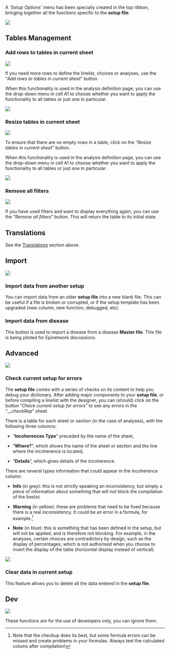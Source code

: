 

A *'Setup Options'* menu has been specially created in the top ribbon, bringing together all the functions specific to the **setup file**:

![](imgs/im-113-setup-options-ribbon.png){fig-align="center"}

## Tables Management

### Add rows to tables in current sheet

![](imgs/im-114-table-managment.png){fig-align="center"}

If you need more rows to define the linelist, choices or analyses, use the "*Add rows to tables in current sheet*" button.

When this functionality is used in the analysis definition page, you can use the drop-down menu in cell A1 to choose whether you want to apply the functionality to all tables or just one in particular.

![](imgs/im-115-table-managment.png){fig-align="center"}

### Resize tables in current sheet

![](imgs/im-116-table-managment.png){fig-align="center"}

To ensure that there are no empty rows in a table, click on the "*Resize tables in current sheet*" button.

When this functionality is used in the analysis definition page, you can use the drop-down menu in cell A1 to choose whether you want to apply the functionality to all tables or just one in particular.

![](imgs/im-117-table-managment.png){fig-align="center"}

### Remove all filters

![](imgs/im-118-table-managment.png){fig-align="center"}

If you have used filters and want to display everything again, you can use the "*Remove all filters*" button. This will return the table to its initial state.

## Translations

See the [Translations](#translations-sheet) section above.

## Import

![](imgs/im-119-import.png){fig-align="center"}

### Import data from another setup

You can import data from an older **setup file** into a new blank file. This can be useful if a file is broken or corrupted, or if the setup template has been upgraded (new column, new function, debugged, etc).

### Import data from disease

This button is used to import a disease from a disease **Master file**. This file is being piloted for Epinetwork discussions.

## Advanced

![](imgs/im-120-advanced.png){fig-align="center"}

### Check current setup for errors

The **setup file** comes with a series of checks on its content to help you debug your dictionary. After adding major components to your **setup file**, or before compiling a linelist with the designer, you can (should) click on the button "*Check current setup for errors*" to see any errors in the *"\_\_checkRep*" sheet.

There is a table for each sheet or section (in the case of analyses), with the following three columns:

-   "**Incoherences Type**" preceded by the name of the sheet,  

-   "**Where?**", which shows the name of the sheet or section and the line where the incoherence is located,  

-   "**Details**", which gives details of the incoherence.

There are several types information that could appear in the Incoherence column:

-   **Info** (in grey): this is not strictly speaking an inconsistency, but simply a piece of information about something that will not block the compilation of the linelist.    

-   **Warning** (in yellow): these are problems that need to be fixed because there is a real inconsistency. It could be an error in a formula, for example.^[Note that the checkup does its best, but some formula errors can be missed and create problems in your formulas. Always test the calculated colums after compilation!]  

-   **Note** (in blue): this is something that has been defined in the setup, but will not be applied, and is therefore not blocking. For example, in the analyses, certain choices are contradictory by design, such as the display of percentages, which is not authorised when you choose to invert the display of the table (horizontal display instead of vertical).

![](imgs/im-121-check-current-setup-for-errors.png){fig-align="center"}

### Clear data in current setup

This feature allows you to delete all the data entered in the **setup file**.

## Dev

![](imgs/im-122-dev.png){fig-align="center"}

These functions are for the use of developers only, you can ignore them.
